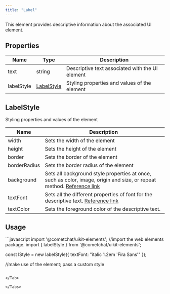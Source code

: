 ```yaml
---
title: "Label"
---
```


This element provides descriptive information about the associated UI element.

## Properties

| Name       | Type                                              | Description                                     |
| ---------- | ------------------------------------------------- | ----------------------------------------------- |
| text       | string                                            | Descriptive text associated with the UI element |
| labelStyle | [LabelStyle](/web-elements/label#labelstyle) | Styling properties and values of the element    |

## LabelStyle

Styling properties and values of the element

| Name         | Description                                                                                                                                                                          |
| ------------ | ------------------------------------------------------------------------------------------------------------------------------------------------------------------------------------ |
| width        | Sets the width of the element                                                                                                                                                        |
| height       | Sets the height of the element                                                                                                                                                       |
| border       | Sets the border of the element                                                                                                                                                       |
| borderRadius | Sets the border radius of the element                                                                                                                                                |
| background   | Sets all background style properties at once, such as color, image, origin and size, or repeat method. [Reference link](https://developer.mozilla.org/en-US/docs/Web/CSS/background) |
| textFont     | Sets all the different properties of font for the descriptive text. [Reference link](https://developer.mozilla.org/en-US/docs/Web/CSS/font)                                          |
| textColor    | Sets the foreground color of the descriptive text.                                                                                                                                   |

## Usage

<Tabs>
<Tab title="JavaScript">
```javascript
import '@cometchat/uikit-elements'; //import the web elements package.
import { labelStyle } from '@cometchat/uikit-elements';

const lStyle = new labelStyle({
  textFont: "italic 1.2em 'Fira Sans'"
});

//make use of the element; pass a custom style
<cometchat-label :text="Hello World!" :labelStyle={lStyle}></cometchat-label>
```

</Tab>

</Tabs>
